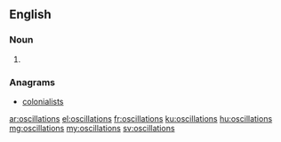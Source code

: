 ==English==

===Noun===
{{head|en|plural}}

# {{plural of|oscillation|lang=en}}

===Anagrams===
* [[colonialists#English|colonialists]]

[[ar:oscillations]]
[[el:oscillations]]
[[fr:oscillations]]
[[ku:oscillations]]
[[hu:oscillations]]
[[mg:oscillations]]
[[my:oscillations]]
[[sv:oscillations]]